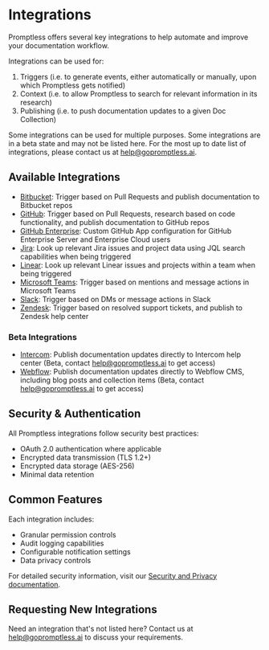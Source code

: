 # Integrations

Promptless offers several key integrations to help automate and improve your documentation workflow. 

Integrations can be used for: 
1. Triggers (i.e. to generate events, either automatically or manually, upon which Promptless gets notified)
2. Context (i.e. to allow Promptless to search for relevant information in its research)
3. Publishing (i.e. to push documentation updates to a given Doc Collection)

Some integrations can be used for multiple purposes. Some integrations are in a beta state and may not be listed here. For the most up to date list of integrations, please contact us at help@gopromptless.ai.

## Available Integrations

- [Bitbucket](/docs/integrations/bitbucket-integration): Trigger based on Pull Requests and publish documentation to Bitbucket repos
- [GitHub](/docs/integrations/github-integration): Trigger based on Pull Requests, research based on code functionality, and publish documentation to GitHub repos
- [GitHub Enterprise](/docs/integrations/github-enterprise-integration): Custom GitHub App configuration for GitHub Enterprise Server and Enterprise Cloud users
- [Jira](/docs/integrations/jira-integration): Look up relevant Jira issues and project data using JQL search capabilities when being triggered
- [Linear](/docs/integrations/linear-integration): Look up relevant Linear issues and projects within a team when being triggered
- [Microsoft Teams](/docs/integrations/microsoft-teams-integration): Trigger based on mentions and message actions in Microsoft Teams
- [Slack](/docs/integrations/slack-integration): Trigger based on DMs or message actions in Slack
- [Zendesk](/docs/integrations/zendesk-integration): Trigger based on resolved support tickets, and publish to Zendesk help center

### Beta Integrations

- [Intercom](/docs/integrations/intercom-integration-beta): Publish documentation updates directly to Intercom help center (Beta, contact help@gopromptless.ai to get access)
- [Webflow](/docs/integrations/webflow-integration-beta): Publish documentation updates directly to Webflow CMS, including blog posts and collection items (Beta, contact help@gopromptless.ai to get access)

## Security & Authentication

All Promptless integrations follow security best practices:
- OAuth 2.0 authentication where applicable
- Encrypted data transmission (TLS 1.2+)
- Encrypted data storage (AES-256)
- Minimal data retention

## Common Features

Each integration includes:
- Granular permission controls
- Audit logging capabilities
- Configurable notification settings
- Data privacy controls

For detailed security information, visit our [Security and Privacy documentation](/docs/security-and-privacy).

## Requesting New Integrations

Need an integration that's not listed here? Contact us at help@gopromptless.ai to discuss your requirements.
